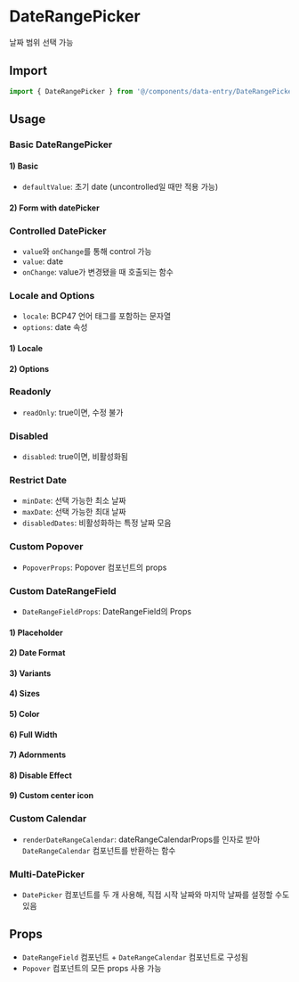 
<Meta of={DateRangePickerStories} />

# DateRangePicker

날짜 범위 선택 가능

## Import

```js
import { DateRangePicker } from '@/components/data-entry/DateRangePicker';
```

## Usage

### Basic DateRangePicker

#### 1) Basic

- `defaultValue`: 초기 date (uncontrolled일 때만 적용 가능)

<Canvas of={DateRangePickerStories.Basic} />

#### 2) Form with datePicker

<Canvas of={DateRangePickerStories.FormWithDateRangePicker} />

### Controlled DatePicker

- `value`와 `onChange`를 통해 control 가능
- `value`: date
- `onChange`: value가 변경됐을 때 호출되는 함수

<Canvas of={DateRangePickerStories.ControlledDateRangePicker} />

### Locale and Options

- `locale`: BCP47 언어 태그를 포함하는 문자열
- `options`: date 속성

#### 1) Locale

<Canvas of={DateRangePickerStories.Locale} />

#### 2) Options

<Canvas of={DateRangePickerStories.Options} />

### Readonly

- `readOnly`: true이면, 수정 불가

<Canvas of={DateRangePickerStories.Readonly} />

### Disabled

- `disabled`: true이면, 비활성화됨

<Canvas of={DateRangePickerStories.Disabled} />

### Restrict Date

- `minDate`: 선택 가능한 최소 날짜
- `maxDate`: 선택 가능한 최대 날짜
- `disabledDates`: 비활성화하는 특정 날짜 모음

<Canvas of={DateRangePickerStories.RestrictDate} />

### Custom Popover

- `PopoverProps`: Popover 컴포넌트의 props

<Canvas of={DateRangePickerStories.CustomPopover} />

### Custom DateRangeField

- `DateRangeFieldProps`: DateRangeField의 Props

#### 1) Placeholder

<Canvas of={DateRangePickerStories.Placeholder} />

#### 2) Date Format

<Canvas of={DateRangePickerStories.DateFormat} />

#### 3) Variants

<Canvas of={DateRangePickerStories.Variants} />

#### 4) Sizes

<Canvas of={DateRangePickerStories.Sizes} />

#### 5) Color

<Canvas of={DateRangePickerStories.Color} />

#### 6) Full Width

<Canvas of={DateRangePickerStories.FullWidth} />

#### 7) Adornments

<Canvas of={DateRangePickerStories.Adornments} />

#### 8) Disable Effect

<Canvas of={DateRangePickerStories.DisableEffect} />

#### 9) Custom center icon

<Canvas of={DateRangePickerStories.CustomCenterIcon} />

### Custom Calendar

- `renderDateRangeCalendar`: dateRangeCalendarProps를 인자로 받아 `DateRangeCalendar` 컴포넌트를 반환하는 함수

<Canvas of={DateRangePickerStories.CustomDateRangeCalendar} />

### Multi-DatePicker

- `DatePicker` 컴포넌트를 두 개 사용해, 직접 시작 날짜와 마지막 날짜를 설정할 수도 있음

<Canvas of={DateRangePickerStories.MultiDatePicker} />

## Props

- `DateRangeField` 컴포넌트 + `DateRangeCalendar` 컴포넌트로 구성됨
- `Popover` 컴포넌트의 모든 props 사용 가능

<ArgTypes of={DateRangePickerStories} sort="alpha" />

